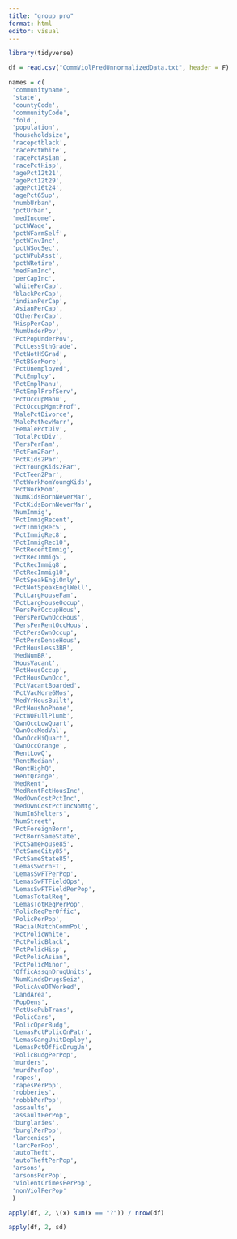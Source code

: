 ```yaml
---
title: "group pro"
format: html
editor: visual
---
```


```r
library(tidyverse)

df = read.csv("CommViolPredUnnormalizedData.txt", header = F)

names = c(
 'communityname',
 'state',
 'countyCode',
 'communityCode',
 'fold',
 'population',
 'householdsize',
 'racepctblack',
 'racePctWhite',
 'racePctAsian',
 'racePctHisp',
 'agePct12t21',
 'agePct12t29',
 'agePct16t24',
 'agePct65up',
 'numbUrban',
 'pctUrban',
 'medIncome',
 'pctWWage',
 'pctWFarmSelf',
 'pctWInvInc',
 'pctWSocSec',
 'pctWPubAsst',
 'pctWRetire',
 'medFamInc',
 'perCapInc',
 'whitePerCap',
 'blackPerCap',
 'indianPerCap',
 'AsianPerCap',
 'OtherPerCap',
 'HispPerCap',
 'NumUnderPov',
 'PctPopUnderPov',
 'PctLess9thGrade',
 'PctNotHSGrad',
 'PctBSorMore',
 'PctUnemployed',
 'PctEmploy',
 'PctEmplManu',
 'PctEmplProfServ',
 'PctOccupManu',
 'PctOccupMgmtProf',
 'MalePctDivorce',
 'MalePctNevMarr',
 'FemalePctDiv',
 'TotalPctDiv',
 'PersPerFam',
 'PctFam2Par',
 'PctKids2Par',
 'PctYoungKids2Par',
 'PctTeen2Par',
 'PctWorkMomYoungKids',
 'PctWorkMom',
 'NumKidsBornNeverMar',
 'PctKidsBornNeverMar',
 'NumImmig',
 'PctImmigRecent',
 'PctImmigRec5',
 'PctImmigRec8',
 'PctImmigRec10',
 'PctRecentImmig',
 'PctRecImmig5',
 'PctRecImmig8',
 'PctRecImmig10',
 'PctSpeakEnglOnly',
 'PctNotSpeakEnglWell',
 'PctLargHouseFam',
 'PctLargHouseOccup',
 'PersPerOccupHous',
 'PersPerOwnOccHous',
 'PersPerRentOccHous',
 'PctPersOwnOccup',
 'PctPersDenseHous',
 'PctHousLess3BR',
 'MedNumBR',
 'HousVacant',
 'PctHousOccup',
 'PctHousOwnOcc',
 'PctVacantBoarded',
 'PctVacMore6Mos',
 'MedYrHousBuilt',
 'PctHousNoPhone',
 'PctWOFullPlumb',
 'OwnOccLowQuart',
 'OwnOccMedVal',
 'OwnOccHiQuart',
 'OwnOccQrange',
 'RentLowQ',
 'RentMedian',
 'RentHighQ',
 'RentQrange',
 'MedRent',
 'MedRentPctHousInc',
 'MedOwnCostPctInc',
 'MedOwnCostPctIncNoMtg',
 'NumInShelters',
 'NumStreet',
 'PctForeignBorn',
 'PctBornSameState',
 'PctSameHouse85',
 'PctSameCity85',
 'PctSameState85',
 'LemasSwornFT',
 'LemasSwFTPerPop',
 'LemasSwFTFieldOps',
 'LemasSwFTFieldPerPop',
 'LemasTotalReq',
 'LemasTotReqPerPop',
 'PolicReqPerOffic',
 'PolicPerPop',
 'RacialMatchCommPol',
 'PctPolicWhite',
 'PctPolicBlack',
 'PctPolicHisp',
 'PctPolicAsian',
 'PctPolicMinor',
 'OfficAssgnDrugUnits',
 'NumKindsDrugsSeiz',
 'PolicAveOTWorked',
 'LandArea',
 'PopDens',
 'PctUsePubTrans',
 'PolicCars',
 'PolicOperBudg',
 'LemasPctPolicOnPatr',
 'LemasGangUnitDeploy',
 'LemasPctOfficDrugUn',
 'PolicBudgPerPop',
 'murders',
 'murdPerPop',
 'rapes',
 'rapesPerPop',
 'robberies',
 'robbbPerPop',
 'assaults',
 'assaultPerPop',
 'burglaries',
 'burglPerPop',
 'larcenies',
 'larcPerPop',
 'autoTheft',
 'autoTheftPerPop',
 'arsons',
 'arsonsPerPop',
 'ViolentCrimesPerPop',
 'nonViolPerPop'
 )
```





```r
apply(df, 2, \(x) sum(x == "?")) / nrow(df)
```
```r
apply(df, 2, sd)
```


